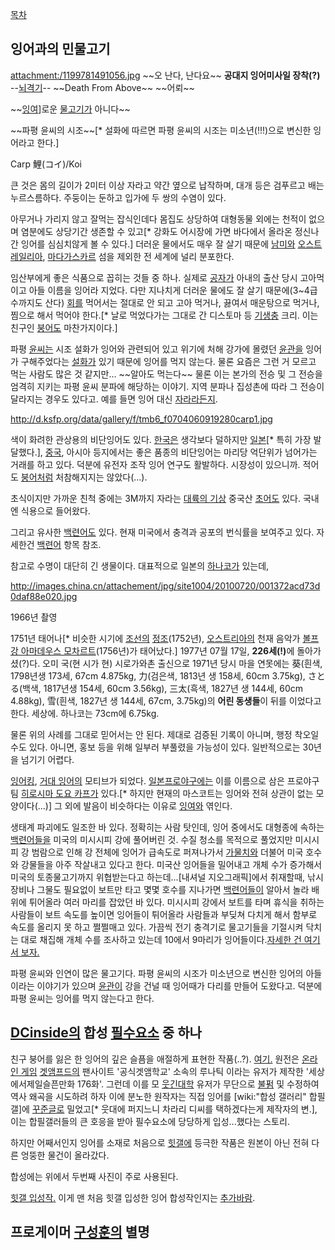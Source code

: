 [[목차]]
== 잉어과의 민물고기 ==
attachment:/1199781491056.jpg
~~오 난다, 난다요~~
'''공대지 잉어미사일 장착(?)''' --[[뇌격기]]-- ~~Death From Above~~  ~~어뢰~~

~~[[잉여]]]로운 [[물고기]]가 아니다~~

~~파평 윤씨의 시조~~[* 설화에 따르면 파평 윤씨의 시조는 미소년(!!!)으로 변신한 잉어라고 한다.]

Carp
鯉(コイ)/Koi

큰 것은 몸의 길이가 2미터 이상 자라고 약간 옆으로 납작하며, 대개 등은 검푸르고 배는 누르스름하다. 주둥이는 둔하고 입가에 두 쌍의 수염이 있다.

아무거나 가리지 않고 잘먹는 잡식인데다 몸집도 상당하여 대형동물 외에는 천적이 없으며 염분에도 상당기간 생존할 수 있고[* 강화도 어시장에 가면 바다에서 올라온 정신나간 잉어를 심심치않게 볼 수 있다.] 더러운 물에서도 매우 잘 살기 때문에 [[남미]]와 [[오스트레일리아]], [[마다가스카르]] 섬을 제외한 전 세계에 널리 분포한다.

임산부에게 좋은 식품으로 꼽히는 것들 중 하나. 실제로 [[공자]]가 아내의 출산 당시 고아먹이고 아들 이름을 잉어라 지었다. 다만 지나치게 더러운 물에도 잘 살기 때문에(3~4급수까지도 산다) [[회]]를 먹어서는 절대로 안 되고 고아 먹거나, 끓여서 매운탕으로 먹거나, 찜으로 해서 먹어야 한다.[* 날로 먹었다가는 그대로 간 디스토마 등 [[기생충]] 크리. 이는 친구인 [[붕어]]도 마찬가지이다.]

파평 [[윤]]씨는 시조 설화가 잉어와 관련되어 있고 위기에 처해 강가에 몰렸던 [[윤관]]을 잉어가 구해주었다는 [[설화]]가 있기 때문에 잉어를 먹지 않는다. 물론 요즘은 그런 거 모르고 먹는 사람도 많은 것 같지만... ~~알아도 먹는다~~ 물론 이는 본가의 전승 및 그 전승을 엄격히 지키는 파평 윤씨 분파에 해당하는 이야기. 지역 분파나 집성촌에 따라 그 전승이 달라지는 경우도 있다고. 예를 들면 잉어 대신 [[자라]]라든지.

http://d.ksfp.org/data/gallery/f/tmb6_f0704060919280carp1.jpg

색이 화려한 관상용의 비단잉어도 있다. [[한국]]은 생각보다 덜하지만 [[일본]][* 특히 가장 발달했다.], [[중국]], 아시아 등지에서는 좋은 품종의 비단잉어는 마리당 억단위가 넘어가는 거래를 하고 있다. 덕분에 유전자 조작 잉어 연구도 활발하다. 시장성이 있으니까. 적어도 [[붕어]]처럼 처참해지지는 않았다(...).

초식이지만 가까운 친척 중에는 3M까지 자라는 [[대륙의 기상]] 중국산 [[초어]]도 있다. 국내엔 식용으로 들어왔다.

그리고 유사한 [[백련어]]도 있다. 현재 미국에서 충격과 공포의 번식률을 보여주고 있다. 자세한건 [[백련어]] 항목 참조.

참고로 수명이 대단히 긴 생물이다. 대표적으로 일본의 [[하나코]]가 있는데,

http://images.china.cn/attachement/jpg/site1004/20100720/001372acd73d0daf88e020.jpg

1966년 촬영

1751년 태어나[* 비슷한 시기에 [[조선]]의 [[정조]](1752년), [[오스트리아]]의 천재 음악가 [[볼프강 아마데우스 모차르트]](1756년)가 태어났다.] 1977년 07월 17일, '''226세(!)'''에 돌아가셨(?)다. 오미 국(현 시가 현) 시로가와촌 출신으로 1971년 당시 마을 연못에는 葵(흰색, 1798년생 173세, 67cm 4.875kg, 力(검은색, 1813년 생 158세, 60cm 3.75kg), さとる(백색, 1817년생 154세, 60cm 3.56kg), 三太(흑색, 1827년 생 144세, 60cm 4.88kg), 雪(흰색, 1827년 생 144세, 67cm, 3.75kg)의 '''어린 동생들'''이 뒤를 이었다고 한다. 세상에. 하나코는 73cm에 6.75kg.

물론 위의 사례를 그대로 믿어서는 안 된다. 제대로 검증된 기록이 아니며, 행정 착오일수도 있다. 아니면, 홍보 등을 위해 일부러 부풀렸을 가능성이 있다. 일반적으로는 30년을 넘기기 어렵다.

[[잉어킹]], [[거대 잉어]]의 모티브가 되었다. [[일본프로야구]]에는 이를 이름으로 삼은 프로야구팀 [[히로시마 도요 카프]]가 있다.[* 하지만 현재의 마스코트는 잉어와 전혀 상관이 없는 모양이다(...)] 그 외에 발음이 비슷하다는 이유로 [[잉여]]와 엮인다.

생태계 파괴에도 일조한 바 있다. 정확히는 사람 탓인데, 잉어 중에서도 대형종에 속하는 [[백련어]]들을 미국의 미시시피 강에 풀어버린 것. 수질 청소를 목적으로 풀었지만 미시시피 강 범람으로 인해 강 전체에 잉어가 급속도로 퍼져나가서 [[가물치]]와 더불어 미국 호수와 강물들을 아주 작살내고 있다고 한다. 미국산 잉어들을 밀어내고 개체 수가 증가해서 미국의 토종물고기까지 위협받는다고 하는데...[내셔널 지오그래픽]에서 취재할때, 낚시 장비나 그물도 필요없이 보트만 타고 몇몇 호수를 지나가면 [[백련어]]들이 알아서 놀라 배 위에 튀어올라 여러 마리를 잡았던 바 있다. 미시시피 강에서 보트를 타며 휴식을 취하는 사람들이 보트 속도를 높이면 잉어들이 튀어올라 사람들과 부딪쳐 다치게 해서 함부로 속도를 올리지 못 하고 쩔쩔매고 있다. 가끔씩 전기 충격기로 물고기들을 기절시켜 닥치는 대로 채집해 개체 수를 조사하고 있는데 10에서 9마리가 잉어들이다.[http://www.youtube.com/watch?v=yOJfFZYnLTo 자세한 건 여기서 보자.]

파평 윤씨와 인연이 많은 물고기다. 파평 윤씨의 시조가 미소년으로 변신한 잉어의 아들이라는 이야기가 있으며 [[윤관]]이 강을 건널 때 잉어때가 다리를 만들어 도왔다고. 덕분에 파평 윤씨는 잉어를 먹지 않는다고 한다.


== [[DCinside]]의 합성 [[필수요소]] 중 하나 ==
친구 붕어를 잃은 한 잉어의 깊은 슬픔을 애절하게 표현한 작품(..?). [http://blog.daum.net/fire_ice/14233725 여기.] 
원전은 [[온라인 게임]] [[겟앰프드]]의 팬사이트 '공식겟앰학교' 소속의 루나틱 이라는 유저가 제작한 '세상에서제일슬픈만화 176화'. 
그런데 이를 모 [[웃긴대학]] 유저가 무단으로 [[불펌]] 및 수정하여 역사 왜곡을 시도하려 하자 이에 분노한 원작자는 직접 잉어를 [wiki:"합성 갤러리" 합필갤]에 [[꾸준글]]로 밀었고[* 웃대에 퍼지느니 차라리 디씨를 택하겠다는게 제작자의 변.], 이는 합필갤러들의 큰 호응을 받아 필수요소에 당당하게 입성...했다는 스토리.

하지만 어째서인지 잉어를 소재로 처음으로 [[힛갤]]에 등극한 작품은 원본이 아닌 전혀 다른 엉뚱한 물건이 올라갔다.

합성에는 위에서 두번째 사진이 주로 사용된다.

[http://gall.dcinside.com/list.php?id=hit&no=7167&page=37&bbs= 힛갤 입성작.] 이게 맨 처음 힛갤 입성한 잉어 합성작인지는 [[추가바람]].

== 프로게이머 [[구성훈]]의 별명 ==
